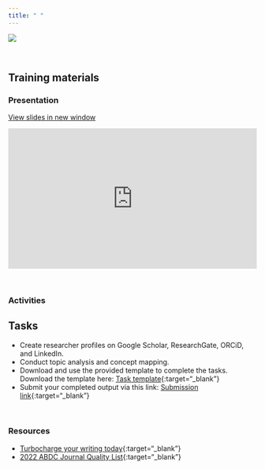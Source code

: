 ```yaml
---
title: " "
---
```


![](photos/lemuel-preciados.png)

<br>

## Training materials

### Presentation

<a href="https://docs.google.com/presentation/d/e/2PACX-1vQEStI9w5PXFn0s0aADcHAHcyv3vi8GKMEHNG1BLXIuykcXrvYQDFAaAi0oMg__uQ/embed?start=false&loop=false&delayms=60000" target="_blank" class="btn-slides">View slides in new window</a>

::: {.box style="padding-bottom:56.25%; position:relative; display:block; width: 100%"}
<iframe width="100%" height="100%" src="https://docs.google.com/presentation/d/e/2PACX-1vQEStI9w5PXFn0s0aADcHAHcyv3vi8GKMEHNG1BLXIuykcXrvYQDFAaAi0oMg__uQ/embed?start=false&loop=false&delayms=60000" frameborder="0" allowfullscreen style="position:absolute; top:0; left: 0">

</iframe>
:::

<br>

### Activities

::: {.callout-important}
## Tasks

- Create researcher profiles on Google Scholar, ResearchGate, ORCiD, and LinkedIn.
- Conduct topic analysis and concept mapping.
- Download and use the provided template to complete the tasks. Download the template here: [Task template](https://docs.google.com/document/d/1guUlKjKb73bmHQ0U9CsiKGhvWfqA9wer/edit?usp=sharing&ouid=100209563543563577528&rtpof=true&sd=true){:target="_blank"}
- Submit your completed output via this link: [Submission link](https://forms.gle/XrzFtUohP876euvJ7){:target="_blank"}

:::

<br>

### Resources

- [Turbocharge your writing today](https://drive.google.com/file/d/1orJ7vdYHwpK6shnby7Xqtjywrq7JKjxq/view?usp=sharing){:target="_blank"}
- [2022 ABDC Journal Quality List](https://docs.google.com/spreadsheets/d/1jExn8STSuAKqVXQOzksnkhhU2ala0F2W/edit?usp=sharing&ouid=100209563543563577528&rtpof=true&sd=true){:target="_blank"}


